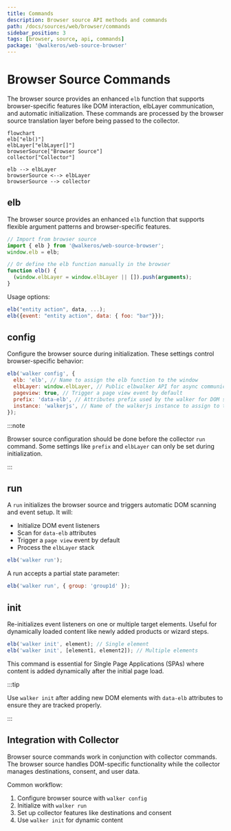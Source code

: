 ```yaml
---
title: Commands
description: Browser source API methods and commands
path: /docs/sources/web/browser/commands
sidebar_position: 3
tags: [browser, source, api, commands]
package: '@walkeros/web-source-browser'
---
```



# Browser Source Commands

The browser source provides an enhanced `elb` function that supports browser-specific features like DOM interaction, elbLayer communication, and automatic initialization. These commands are processed by the browser source translation layer before being passed to the collector.

```mermaid
flowchart
elb["elb()"]
elbLayer["elbLayer[]"]
browserSource["Browser Source"]
collector["Collector"]

elb --> elbLayer
browserSource <--> elbLayer
browserSource --> collector
```

## elb

The browser source provides an enhanced `elb` function that supports flexible argument patterns and browser-specific features.

```js
// Import from browser source
import { elb } from '@walkeros/web-source-browser';
window.elb = elb;

// Or define the elb function manually in the browser
function elb() {
  (window.elbLayer = window.elbLayer || []).push(arguments);
}
```

Usage options:

```js
elb("entity action", data, ...);
elb({event: "entity action", data: { foo: "bar"}});
```

## config

Configure the browser source during initialization. These settings control browser-specific behavior:

```js
elb('walker config', {
  elb: 'elb', // Name to assign the elb function to the window
  elbLayer: window.elbLayer, // Public elbwalker API for async communication (only prior run)
  pageview: true, // Trigger a page view event by default
  prefix: 'data-elb', // Attributes prefix used by the walker for DOM scanning
  instance: 'walkerjs', // Name of the walkerjs instance to assign to the window
});
```

:::note

Browser source configuration should be done before the collector `run` command. Some settings like `prefix` and `elbLayer` can only be set during initialization.

:::

## run

A `run` initializes the browser source and triggers automatic DOM scanning and event setup. It will:
- Initialize DOM event listeners
- Scan for `data-elb` attributes
- Trigger a `page view` event by default
- Process the `elbLayer` stack

```js
elb('walker run');
```

A run accepts a partial state parameter:

```js
elb('walker run', { group: 'group1d' });
```

## init

Re-initializes event listeners on one or multiple target elements. Useful for dynamically loaded content like newly added products or wizard steps.

```js
elb('walker init', element); // Single element
elb('walker init', [element1, element2]); // Multiple elements
```

This command is essential for Single Page Applications (SPAs) where content is added dynamically after the initial page load.

:::tip

Use `walker init` after adding new DOM elements with `data-elb` attributes to ensure they are tracked properly.

:::

## Integration with Collector

Browser source commands work in conjunction with&nbsp;<Link to="/docs/collector/commands">collector commands</Link>. The browser source handles DOM-specific functionality while the collector manages destinations, consent, and user data.

Common workflow:
1. Configure browser source with `walker config`
2. Initialize with `walker run`  
3. Set up collector features like destinations and consent
4. Use `walker init` for dynamic content
